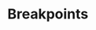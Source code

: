 
# Breakpoints

<Meta title="Designtokens/Breakpoints" />

<Canvas withSource="none">
  <Story
    name="Breakpoints"
    parameters={{
      previewTabs: {
        canvas: { hidden: true },
      },
      viewMode: 'docs',
      version: getVersion('ds-core-designtokens'),
    }}
  >
    <TokensList tokenType={'breakpoints'} />
  </Story>
</Canvas>
